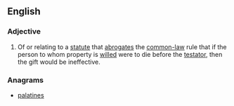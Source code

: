 ==English==

===Adjective===
{{wikipedia}}
{{en-adj|pos=[[anti-]][[lapse]]|-}}
# {{legal}} Of or relating to a [[statute]] that [[abrogate]]s the [[common-law]] rule that if the person to whom property is [[will#Verb|will]]ed were to die before the [[testator]], then the gift would be ineffective.

===Anagrams===
* [[palatines#English|palatines]]